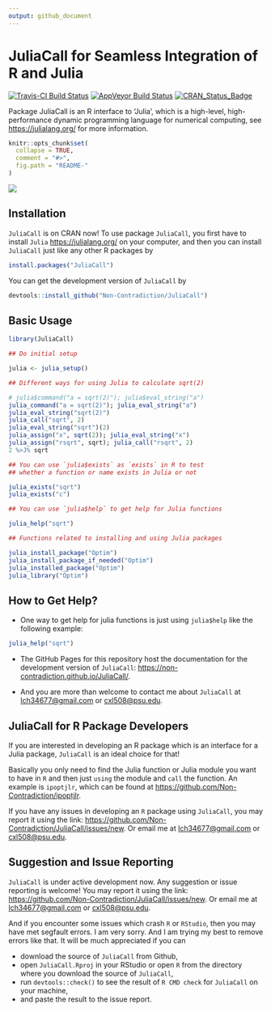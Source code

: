 ```yaml
---
output: github_document
---
```


<!-- README.md is generated from README.Rmd. Please edit that file -->

# JuliaCall for Seamless Integration of R and Julia

[![Travis-CI Build Status](https://travis-ci.org/Non-Contradiction/JuliaCall.svg?branch=master)](https://travis-ci.org/Non-Contradiction/JuliaCall)
[![AppVeyor Build Status](https://ci.appveyor.com/api/projects/status/github/Non-Contradiction/JuliaCall?branch=master&svg=true)](https://ci.appveyor.com/project/Non-Contradiction/JuliaCall)
[![CRAN_Status_Badge](http://www.r-pkg.org/badges/version/JuliaCall)](https://cran.r-project.org/package=JuliaCall)

Package JuliaCall is an R interface to 'Julia',
which is a high-level, high-performance dynamic programming language
for numerical computing, see <https://julialang.org/> for more information.

```r
knitr::opts_chunk$set(
  collapse = TRUE,
  comment = "#>",
  fig.path = "README-"
)
```

![](README-JuliaCall.png)

## Installation

`JuliaCall` is on CRAN now! To use package `JuliaCall`, you first have to install `Julia`
<https://julialang.org/> on your computer, and then you can install `JuliaCall` just like
any other R packages by
```r
install.packages("JuliaCall")
```

You can get the development version of `JuliaCall` by
```r
devtools::install_github("Non-Contradiction/JuliaCall")
```

## Basic Usage
```r
library(JuliaCall)

## Do initial setup

julia <- julia_setup()

## Different ways for using Julia to calculate sqrt(2)

# julia$command("a = sqrt(2)"); julia$eval_string("a")
julia_command("a = sqrt(2)"); julia_eval_string("a")
julia_eval_string("sqrt(2)")
julia_call("sqrt", 2)
julia_eval_string("sqrt")(2)
julia_assign("x", sqrt(2)); julia_eval_string("x")
julia_assign("rsqrt", sqrt); julia_call("rsqrt", 2)
2 %>J% sqrt

## You can use `julia$exists` as `exists` in R to test
## whether a function or name exists in Julia or not

julia_exists("sqrt")
julia_exists("c")

## You can use `julia$help` to get help for Julia functions

julia_help("sqrt")

## Functions related to installing and using Julia packages

julia_install_package("Optim")
julia_install_package_if_needed("Optim")
julia_installed_package("Optim")
julia_library("Optim")
```

## How to Get Help?

- One way to get help for julia functions is just using `julia$help` like the following example:

```r
julia_help("sqrt")
```

- The GitHub Pages for this repository host the documentation for the development
version of `JuliaCall`: <https://non-contradiction.github.io/JuliaCall/>.

- And you are more than welcome to contact me about `JuliaCall`
at <lch34677@gmail.com> or <cxl508@psu.edu>.

## JuliaCall for R Package Developers

If you are interested in developing an R package which is an interface for
a Julia package, `JuliaCall` is an ideal choice for that!

Basically you only need to find the Julia function or Julia module you want to have in `R`
and then just `using` the module and `call` the function.
An example is `ipoptjlr`, which can be found at <https://github.com/Non-Contradiction/ipoptjlr>.

If you have any issues in developing an `R` package using `JuliaCall`,
you may report it using the link: <https://github.com/Non-Contradiction/JuliaCall/issues/new>.
Or email me at <lch34677@gmail.com> or <cxl508@psu.edu>.

## Suggestion and Issue Reporting

`JuliaCall` is under active development now.
Any suggestion or issue reporting is welcome!
You may report it using the link: <https://github.com/Non-Contradiction/JuliaCall/issues/new>.
Or email me at <lch34677@gmail.com> or <cxl508@psu.edu>.

And if you encounter some issues which crash `R` or `RStudio`,
then you may have met segfault errors. 
I am very sorry.
And I am trying my best to remove errors like that.
It will be much appreciated if you can 

- download the source of `JuliaCall` from Github, 
- open `JuliaCall.Rproj` in your RStudio or open `R` from the directory where you download the source of `JuliaCall`,
- run `devtools::check()` to see the result of `R CMD check` for `JuliaCall` on your machine,
- and paste the result to the issue report.

